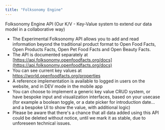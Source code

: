 ```yaml
---
title: "Folksonomy Engine"
---
```


Folksonomy Engine API (Our K/V - Key-Value system to extend our data model in a collaborative way)

- The Experimental Folksonomy API allows you to add and read information beyond the traditional product format to Open Food Facts, Open Products Facts, Open Pet Food Facts and Open Beauty Facts.  
- The API is documented separately at [https://api.folksonomy.openfoodfacts.org/docs](https://api.folksonomy.openfoodfacts.org/docs)
- You can see current key values at https://world.openfoodfacts.org/properties
- A reference implementation is available to logged in users on the website, and in DEV mode in the mobile app
- You can choose to implement a generic key value CRUD system, or have bespoke input and visualization interfaces, based on your usecase (for example a boolean toggle, or a date picker for introduction date… and a bespoke UI to show the value, with additional logic)
- Please be aware that there's a chance that all data added using this API could be deleted without notice, until we mark it as stable, due to unforeseen technical issues.
